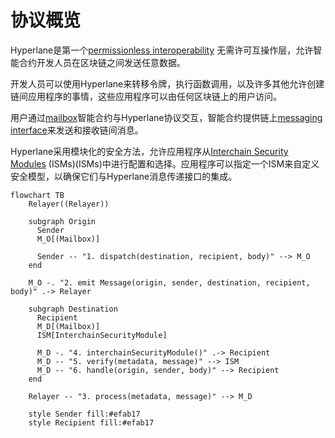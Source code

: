# 协议概览

Hyperlane是第一个[permissionless interoperability](../deploy-hyperlane.mdx) 无需许可互操作层，允许智能合约开发人员在区块链之间发送任意数据。

开发人员可以使用Hyperlane来转移令牌，执行函数调用，以及许多其他允许创建链间应用程序的事情，这些应用程序可以由任何区块链上的用户访问。

用户通过[mailbox](./mailbox.mdx)智能合约与Hyperlane协议交互，智能合约提供链上[messaging interface](../reference/messaging/messaging-interface.mdx)来发送和接收链间消息。

Hyperlane采用模块化的安全方法，允许应用程序从[Interchain Security Modules](../protocol/ISM/modular-security.mdx) (ISMs)(ISMs)中进行配置和选择。应用程序可以指定一个ISM来自定义安全模型，以确保它们与Hyperlane消息传递接口的集成。

```mermaid
flowchart TB
    Relayer((Relayer))

    subgraph Origin
      Sender
      M_O[(Mailbox)]

      Sender -- "1. dispatch(destination, recipient, body)" --> M_O
    end

    M_O -. "2. emit Message(origin, sender, destination, recipient, body)" .-> Relayer

    subgraph Destination
      Recipient
      M_D[(Mailbox)]
      ISM[InterchainSecurityModule]

      M_D -. "4. interchainSecurityModule()" .-> Recipient
      M_D -- "5. verify(metadata, message)" --> ISM
      M_D -- "6. handle(origin, sender, body)" --> Recipient
    end

    Relayer -- "3. process(metadata, message)" --> M_D

    style Sender fill:#efab17
    style Recipient fill:#efab17
```
